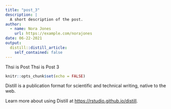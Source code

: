```yaml
---
title: "post_3"
description: |
  A short description of the post.
author:
  - name: Nora Jones
    url: https://example.com/norajones
date: 06-22-2021
output:
  distill::distill_article:
    self_contained: false
---
```


Thsi is Post Thsi is Post 3
```r
knitr::opts_chunk$set(echo = FALSE)
```

Distill is a publication format for scientific and technical writing, native to the web.

Learn more about using Distill at <https://rstudio.github.io/distill>.


